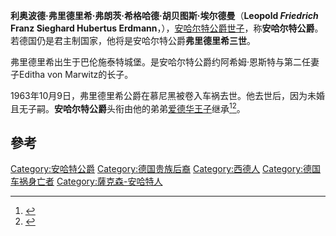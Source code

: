 {{Infobox noble
| name        = 腓特烈
| succession  = 阿斯坎尼家族首領
| reign       = 1947年 — 1963年
| predecessor = [[约阿希姆·恩斯特|约阿希姆·恩斯特]]
| successor   = [[愛德華王子_(安哈特)|愛德華]]
| birth_date  = {{birth date|1938|4|11|df=yes}}
| birth_place = [[巴伦施泰特|巴伦施泰特]]
| death_date  = {{death date and age|1963|10|9|1938|4|11|df=y}}
| death_place = [[慕尼黑|慕尼黑]]
| noble family= [[阿斯坎尼家族|阿斯坎尼家族]]
| father      = [[约阿希姆·恩斯特|约阿希姆·恩斯特]]
| mother      = 伊迪莎·馮·馬爾威茲
}}

'''利奥波德·弗里德里希·弗朗茨·希格哈德·胡贝图斯·埃尔德曼'''（'''Leopold ''Friedrich'' Franz Sieghard Hubertus Erdmann'''，{{bd|1938年|4月11日|1963年|10月9日|}}），[[安哈尔特统治者列表|安哈尔特公爵世子]]，称'''安哈尔特公爵'''。若德国仍是君主制国家，他将是安哈尔特公爵'''弗里德里希三世'''。

弗里德里希出生于巴伦施泰特城堡。是安哈尔特公爵约阿希姆·恩斯特与第二任妻子Editha von Marwitz的长子。

1963年10月9日，弗里德里希公爵在慕尼黑被卷入车祸去世。他去世后，因为未婚且无子嗣。'''安哈尔特公爵'''头衔由他的弟弟[[爱德华二世_(安哈尔特)|爱德华王子]]继承<ref>{{cite book|authorlink=Hugh Massingberd|last=Montgomery-Massingberd|first=Hugh (ed.)|year=1977|title=Burke's Royal Families of the World'', 1st edition''|location=London|publisher=Burke's Peerage|isbn=0-85011-023-8|pages=195-196}}</ref><ref>{{cite book | title=Genealogisches Handbuch des Adels: Furstliche Hauser Band III | publisher=C. A. Starke Verlag | year=1955| pages=3 }}</ref>。

==參考==
{{reflist}}

{{德国人物小作品}}
[[Category:安哈特公爵|Category:安哈特公爵]]
[[Category:德国贵族后裔|Category:德国贵族后裔]]
[[Category:西德人|Category:西德人]]
[[Category:德国车祸身亡者|Category:德国车祸身亡者]]
[[Category:薩克森-安哈特人|Category:薩克森-安哈特人]]